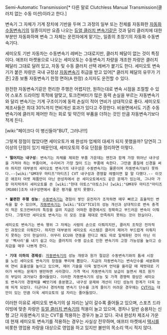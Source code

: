 Semi-Automatic Transmission[* 다른 말로 Clutchless Manual Transmission(클러치 없는 수동 미션)이라고 한다.]

변속기 그 자체가 기계 장치에 기반을 두며 그 과정의 일부 또는 전체를 자동화한 [[자동화 수동변속기]]의 일종이지만 요즘 나오는 [[듀얼 클러치 변속기]]같은 것과 달리 클러치에 대한 부분만 자동화하며 변속 그 자체는 운전자에게 맡기는, 일종의 초창기의 자동화 수동변속기다.

세미오토 기반 자동차는 수동변속기 레버는 그대로지만, 클러치 페달이 없는 것이 특징이다. 애프터 마켓용으로 나오는 세미오토는 수동변속기 차량을 개조한 차량은 클러치 페달리 그대로 달려 있고, 자동 및 수동 클러치 선택 레버가 붙기도 한다. 세미오토 변속기가 붙은 차량은 국내 규정상 [[자동변속기]] 취급을 받고 있어[* 클러치 페달의 유무가 기준] 2종 보통 자동변속기 한정 면허(A 한정) 소지자도 운전할 수 있다. 

완전한 자동변속기같은 편리한 주행은 어렵지만, 원하는대로 변속 시점을 조절할 수 있어 스포츠 드라이빙 목적에 알맞고, 토크컨버터가 많은 동력 손실을 부르는 자동변속기와 달리 변속기는 기계 구조이기에 동력 손실이 적어 연비가 상대적으로 좋다. 세미오토 제조사들은 최대 30%까지 연비개선 효과가 있다고 주장한다. 비용면에서도 기존 수동변속기에 클러치 제어만 하는 회로 및 약간의 부품을 더하는 것인 만큼 자동변속기보다 적게 든다.

[wiki:"페이크다 이 병신들아"BUT, 그러나!!!]

그렇게 장점이 많았다면 세미오토가 왜 완성차 업체의 대세가 되지 못했을까? 당연히 그 이상의 단점이 있기 때문인데, 세미오토의 주요 단점을 정리하면 이렇다.

 * '''떨어지는 내구성''': 변속기는 차체를 제외한 부품 가운데는 엔진과 함께 가장 뛰어난 내구성을 가져야 하는 부품이며, 수리비가 가장 많이 드는 부품에 속한다. 그만큼 품질에 신경을 써야 하지만 대부분의 세미오토 변속기의 내구성은 수동변속기는 물론이며 자동변속기보다 못하다.--[wiki:"GM대우 마티즈"마티즈] CVT 내구성과 경쟁할 레벨이면 할 말 다했다.-- 이것은 애프터 마켓 제품만이 아닌 완성차에서 쓴 세미오토에서도 같은 문제가 있는데, 그나마 가장 마지막까지 세미오토를 쓴 [wiki:"현대 아토스"아토스]나 [wiki:"GM대우 마티즈"마티즈(M100)]조차 내구성면에서 좋은 평가를 받지 못했다.

 * '''불편한 주행 성능''': [[수동변속기]]는 경험이 쌓인 운전자가 조작하면 매우 빠르고 효율적인 변속을 할 수 있으며, [[자동변속기]]는 [wiki:"ECU"TCU]의 성능 개선과 상대적으로 변속 충격이 적은 토크컨버터의 특징을 살려 지금은 어떠한 환경에서도 정확하고 부드러운 변속이 이뤄진다. 그렇지만 세미오토 변속기는 이 모든 것을 제대로 만족하지 못하는 것이 현실이다.

 세미오토 변속기는 변속 행위 그 자체는 사람의 손으로 이뤄지지만, 클러치 조작은 전자적인 과정으로 이뤄진다. 하지만 대부분의 세미오토 시스템은 클러치 제어가 부드럽게 이뤄지지 못하는 것이 현실이다. 아무리 ECU와 연동을 한다고 해도 따로 일체화된 것이 아닌 이상 '삑사리'를 내기 쉽고 이는 클러치의 수명 감소로 인한 변속기의 고장 가능성을 높이고 승차감을 매우 나쁘게 한다.

 * '''기대 이하의 경제성''': [[자동변속기]]의 성능 개량과 원가 절감은 수동변속기와의 틈새 시장을 노린 세미오토 변속기의 장점을 뿌리채 뽑았다. 지금의 자동변속기는 변속단수를 세분화하여 연비 효율성을 높이고 있으며, 제어 기술을 더욱 발전시켜 언덕을 올라갈 때 제멋대로 기어가 바뀌는 문제가 웬만하면 사라졌다. 가격 역시 자동변속기의 보급이 늘면서 제조 원가의 부담이 과거보다 줄어들었다. 이러한 자동변속기의 성능 및 가격 경쟁력 향상은 세미오토 변속기의 경쟁력을 빼앗기에 충분했고, 내구성 문제와 개선이 더딘 성능의 한계가 더욱 눈에 띄게 되었다. 더군다나 경차처럼 변속기 단수를 크게 줄이기 어려운 경우에는 [[CVT]]라는 대안이 있는 만큼 더욱 세미오토의 설 자리는 줄어들었다.

이러한 이유로 세미오토 변속기의 설 자리는 날이 갈수록 줄어들고 있으며, 스포츠 드라이빙에 맞춘 차량은 [[듀얼 클러치 변속기]]의 적용이 늘고 있으며, 경차나 일반 승용차는 신형 고단 자동변속기 또는 CVT를 적용하는 경우가 늘고 있다. 국내 완성차 제조사 가운데 현재 세미오토 변속기를 적용하는 경우는 사실상 전무하며, 애프터 마켓에서 [[택시]]를 비롯한 영업용 차량을 대상으로 영업을 하고 있지만 불만의 목소리 역시 적지 않다.
